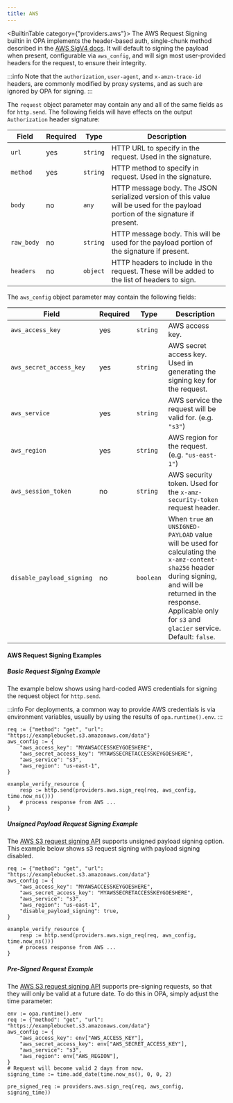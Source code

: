 ```yaml
---
title: AWS
---
```

<BuiltinTable category={"providers.aws"}>
The AWS Request Signing builtin in OPA implements the header-based auth,
single-chunk method described in the [AWS SigV4 docs](https://docs.aws.amazon.com/AmazonS3/latest/API/sig-v4-header-based-auth.html).
It will default to signing the payload when present, configurable via `aws_config`, and will sign most user-provided
headers for the request, to ensure their integrity.

:::info
Note that the `authorization`, `user-agent`, and `x-amzn-trace-id` headers,
are commonly modified by proxy systems, and as such are ignored by OPA
for signing.
:::

The `request` object parameter may contain any and all of the same fields as for `http.send`.
The following fields will have effects on the output `Authorization` header signature:

| Field      | Required | Type     | Description                                                                                                                    |
| ---------- | -------- | -------- | ------------------------------------------------------------------------------------------------------------------------------ |
| `url`      | yes      | `string` | HTTP URL to specify in the request. Used in the signature.                                                                     |
| `method`   | yes      | `string` | HTTP method to specify in request. Used in the signature.                                                                      |
| `body`     | no       | `any`    | HTTP message body. The JSON serialized version of this value will be used for the payload portion of the signature if present. |
| `raw_body` | no       | `string` | HTTP message body. This will be used for the payload portion of the signature if present.                                      |
| `headers`  | no       | `object` | HTTP headers to include in the request. These will be added to the list of headers to sign.                                    |

The `aws_config` object parameter may contain the following fields:

| Field                     | Required | Type      | Description                                                                                                                                                                                                                    |
| ------------------------- | -------- | --------- | ------------------------------------------------------------------------------------------------------------------------------------------------------------------------------------------------------------------------------ |
| `aws_access_key`          | yes      | `string`  | AWS access key.                                                                                                                                                                                                                |
| `aws_secret_access_key`   | yes      | `string`  | AWS secret access key. Used in generating the signing key for the request.                                                                                                                                                     |
| `aws_service`             | yes      | `string`  | AWS service the request will be valid for. (e.g. `"s3"`)                                                                                                                                                                       |
| `aws_region`              | yes      | `string`  | AWS region for the request. (e.g. `"us-east-1"`)                                                                                                                                                                               |
| `aws_session_token`       | no       | `string`  | AWS security token. Used for the `x-amz-security-token` request header.                                                                                                                                                        |
| `disable_payload_signing` | no       | `boolean` | When `true` an `UNSIGNED-PAYLOAD` value will be used for calculating the `x-amz-content-sha256` header during signing, and will be returned in the response. Applicable only for `s3` and `glacier` service. Default: `false`. |

#### AWS Request Signing Examples

##### Basic Request Signing Example

The example below shows using hard-coded AWS credentials for signing the request
object for `http.send`.

:::info
For deployments, a common way to provide AWS credentials is via environment
variables, usually by using the results of `opa.runtime().env`.
:::

```rego
req := {"method": "get", "url": "https://examplebucket.s3.amazonaws.com/data"}
aws_config := {
    "aws_access_key": "MYAWSACCESSKEYGOESHERE",
    "aws_secret_access_key": "MYAWSSECRETACCESSKEYGOESHERE",
    "aws_service": "s3",
    "aws_region": "us-east-1",
}

example_verify_resource {
    resp := http.send(providers.aws.sign_req(req, aws_config, time.now_ns()))
    # process response from AWS ...
}
```

##### Unsigned Payload Request Signing Example

The [AWS S3 request signing API](https://docs.aws.amazon.com/AmazonS3/latest/API/sig-v4-header-based-auth.html)
supports unsigned payload signing option. This example below shows s3 request signing with payload signing disabled.

```rego
req := {"method": "get", "url": "https://examplebucket.s3.amazonaws.com/data"}
aws_config := {
    "aws_access_key": "MYAWSACCESSKEYGOESHERE",
    "aws_secret_access_key": "MYAWSSECRETACCESSKEYGOESHERE",
    "aws_service": "s3",
    "aws_region": "us-east-1",
    "disable_payload_signing": true,
}

example_verify_resource {
    resp := http.send(providers.aws.sign_req(req, aws_config, time.now_ns()))
    # process response from AWS ...
}
```

##### Pre-Signed Request Example

The [AWS S3 request signing API](https://docs.aws.amazon.com/AmazonS3/latest/API/sig-v4-header-based-auth.html)
supports pre-signing requests, so that they will only be valid at a future date.
To do this in OPA, simply adjust the time parameter:

```rego
env := opa.runtime().env
req := {"method": "get", "url": "https://examplebucket.s3.amazonaws.com/data"}
aws_config := {
    "aws_access_key": env["AWS_ACCESS_KEY"],
    "aws_secret_access_key": env["AWS_SECRET_ACCESS_KEY"],
    "aws_service": "s3",
    "aws_region": env["AWS_REGION"],
}
# Request will become valid 2 days from now.
signing_time := time.add_date(time.now_ns(), 0, 0, 2)

pre_signed_req := providers.aws.sign_req(req, aws_config, signing_time))
```
</BuiltinTable>
